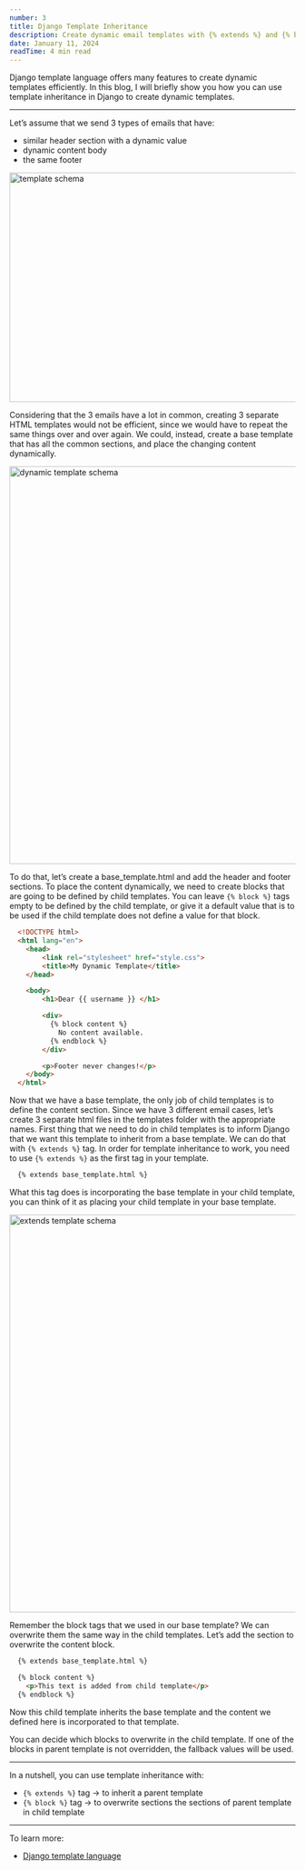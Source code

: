 ```yaml
---
number: 3
title: Django Template Inheritance
description: Create dynamic email templates with {% extends %} and {% block %}
date: January 11, 2024
readTime: 4 min read
---
```


Django template language offers many features to create dynamic templates efficiently. In this blog, I will briefly show you how you can use template inheritance in Django to create dynamic templates.

---

Let’s assume that we send 3 types of emails that have:

- similar header section with a dynamic value
- dynamic content body
- the same footer

<Image
  src="/images/template-inheritance/template-1.png"
  width="756"
  height="404"
  alt="template schema"
/>

Considering that the 3 emails have a lot in common, creating 3 separate HTML templates would not be efficient, since we would have to repeat the same things over and over again. We could, instead, create a base template that has all the common sections, and place the changing content dynamically.

<Image
  src="/images/template-inheritance/template-2.png"
  width="756"
  height="700"
  alt="dynamic template schema"
/>

To do that, let’s create a base_template.html and add the header and footer sections. To place the content dynamically, we need to create blocks that are going to be defined by child templates. You can leave `{% block %}` tags empty to be defined by the child template, or give it a default value that is to be used if the child template does not define a value for that block.


```html
  <!DOCTYPE html>
  <html lang="en">
    <head>
        <link rel="stylesheet" href="style.css">
        <title>My Dynamic Template</title>
    </head>

    <body>
        <h1>Dear {{ username }} </h1>

        <div>
          {% block content %}
            No content available.
          {% endblock %}
        </div>

        <p>Footer never changes!</p>
    </body>
  </html>
```

Now that we have a base template, the only job of child templates is to define the content section. Since we have 3 different email cases, let’s create 3 separate html files in the templates folder with the appropriate names. First thing that we need to do in child templates is to inform Django that we want this template to inherit from a base template. We can do that with `{% extends %}` tag. In order for template inheritance to work, you need to use `{% extends %}` as the first tag in your template.

````html
  {% extends base_template.html %}
````

What this tag does is incorporating the base template in your child template, you can think of it as placing your child template in your base template.

<Image
  src="/images/template-inheritance/template-3.png"
  width="756"
  height="700"
  alt="extends template schema"
/>

Remember the block tags that we used in our base template? We can overwrite them the same way in the child templates. Let’s add the section to overwrite the content block.

````html
  {% extends base_template.html %}

  {% block content %}
    <p>This text is added from child template</p>
  {% endblock %}
````

Now this child template inherits the base template and the content we defined here is incorporated to that template.

You can decide which blocks to overwrite in the child template. If one of the blocks in parent template is not overridden, the fallback values will be used.

---

In a nutshell, you can use template inheritance with:

- `{% extends %}` tag → to inherit a parent template
- `{% block %}` tag → to overwrite sections the sections of parent template in child template

---

To learn more:

- [Django template language](https://docs.djangoproject.com/en/5.0/ref/templates/language/#template-inheritance)